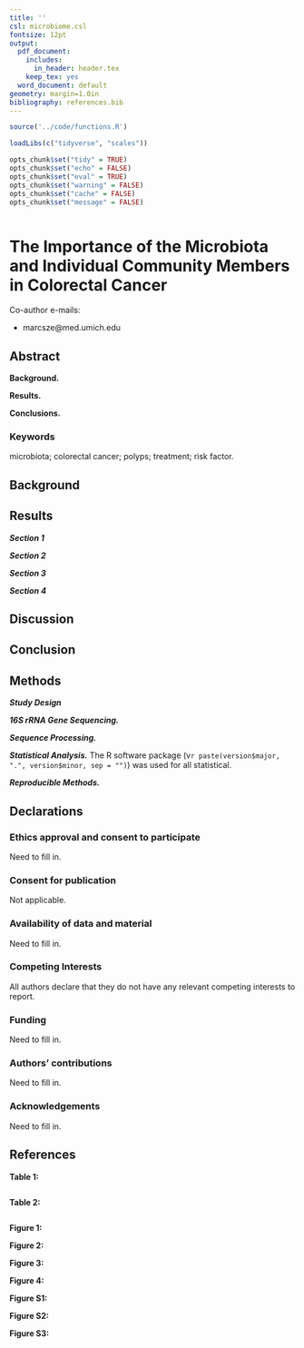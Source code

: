 ```yaml
---
title: ''
csl: microbiome.csl
fontsize: 12pt
output:
  pdf_document:
    includes:
      in_header: header.tex
    keep_tex: yes
  word_document: default
geometry: margin=1.0in
bibliography: references.bib
---
```


```r

source('../code/functions.R')

loadLibs(c("tidyverse", "scales"))

opts_chunk$set("tidy" = TRUE)
opts_chunk$set("echo" = FALSE)
opts_chunk$set("eval" = TRUE)
opts_chunk$set("warning" = FALSE)
opts_chunk$set("cache" = FALSE)
opts_chunk$set("message" = FALSE)

```

```r

```



# The Importance of the Microbiota and Individual Community Members in Colorectal Cancer

\begin{center}
\vspace{25mm}

Marc A Sze${^1}$ and Patrick D Schloss${^1}$${^\dagger}$

\vspace{20mm}

$\dagger$ To whom correspondence should be addressed: pschloss@umich.edu

$1$ Department of Microbiology and Immunology, University of Michigan, Ann Arbor, MI




\end{center}

Co-author e-mails:

* marcsze@med.umich.edu



\newpage
\linenumbers

## Abstract

**Background.** 

**Results.** 

**Conclusions.** 


### Keywords

microbiota; colorectal cancer; polyps; treatment; risk factor.

\newpage


## Background



\newpage

## Results

***Section 1***



***Section 2***



***Section 3***



***Section 4***




\newpage

## Discussion




## Conclusion





\newpage

## Methods

***Study Design***




***16S rRNA Gene Sequencing.***



***Sequence Processing.***




***Statistical Analysis.***
The R software package (v`r paste(version$major, ".", version$minor, sep = "")`) was used for all statistical. 


***Reproducible Methods.***



\newpage


## Declarations

### Ethics approval and consent to participate

Need to fill in.

### Consent for publication

Not applicable.

### Availability of data and material

Need to fill in.

### Competing Interests

All authors declare that they do not have any relevant competing interests to report.

### Funding

Need to fill in.

### Authors' contributions

Need to fill in.

### Acknowledgements

Need to fill in.

\newpage

## References

<div id="refs"></div>

\newpage


**Table 1: **

```r

```


\newpage


**Table 2: **

```r


```


\newpage



**Figure 1: **

**Figure 2: ** 

**Figure 3: ** 

**Figure 4: **  




\newpage


**Figure S1: ** 

**Figure S2: ** 

**Figure S3: **

\newpage
